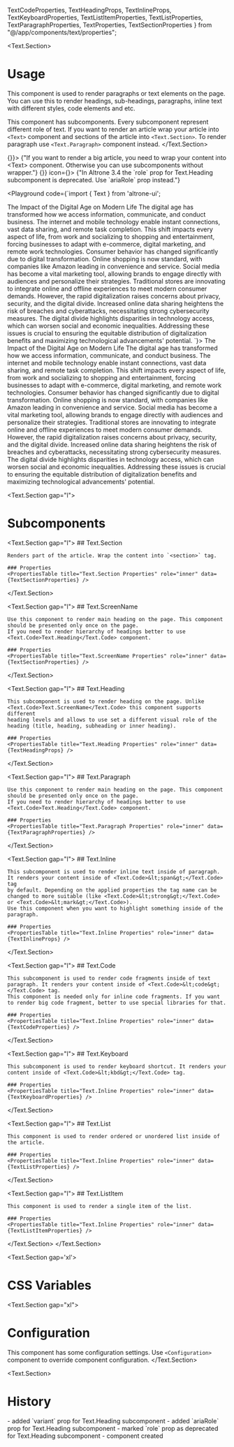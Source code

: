   TextCodeProperties, TextHeadingProps, TextInlineProps,
  TextKeyboardProperties,
  TextListItemProperties,
  TextListProperties, TextParagraphProperties,
  TextProperties,
  TextSectionProperties
} from "@/app/components/text/properties";

<BluePrint title="Text" description="This component is used to render text" group="Typography" version={30} />

<Text.Section>
  # Usage

  This component is used to render paragraphs or text elements on the page. You can use this to render headings, sub-headings, paragraphs, inline text with different styles, code elements and etc.

  This component has subcomponents. Every subcomponent represent different role of text. If you want to render
  an article wrap your article into `<Text>` component and sections of the article
  into `<Text.Section>`. To render paragraph use `<Text.Paragraph>` component instead.
</Text.Section>

<Flex gap="m" direction="vertical">
  <Message severity="primary" header="Best practices." onClose={() => {}}>
    {"If you want to render a big article, you need to wrap your content into &lt;Text&gt; component. Otherwise you can use subcomponents without <Text> wrapper."}
  </Message>
  <Message severity="danger" compact header="Upgrade your code." onClose={() => {}} icon={<Icon name="face" />}>
    {"In Altrone 3.4 the `role` prop for Text.Heading subcomponent is deprecated. Use `ariaRole` prop instead."}
  </Message>
</Flex>

  <Playground code={`import { Text } from 'altrone-ui';

  <Text>
    <Text.Heading role="heading">The Impact of the Digital Age on Modern Life</Text.Heading>
    <Text.Paragraph>
      The digital age has transformed how we <Text.Inline highlighted>access information</Text.Inline>, <Text.Inline highlighted>communicate</Text.Inline>, and <Text.Inline highlighted>conduct business</Text.Inline>. The internet and mobile technology enable instant connections, vast data sharing, and remote task completion. This shift impacts every aspect of life, from work and socializing to shopping and entertainment, forcing businesses to adapt with e-commerce, digital marketing, and remote work technologies.
    </Text.Paragraph>
    <Text.Paragraph>
      Consumer behavior has changed significantly due to digital transformation. Online shopping is now standard, with companies like Amazon leading in convenience and service. Social media has become a vital marketing tool, allowing brands to engage directly with audiences and personalize their strategies. Traditional stores are innovating to integrate online and offline experiences to meet modern consumer demands.
    </Text.Paragraph>
    <Text.Paragraph>
      However, the rapid digitalization raises concerns about privacy, security, and the digital divide. Increased online data sharing heightens the risk of breaches and cyberattacks, necessitating strong cybersecurity measures. The digital divide highlights disparities in technology access, which can worsen social and economic inequalities. Addressing these issues is crucial to ensuring the equitable distribution of digitalization benefits and maximizing technological advancements' potential.
    </Text.Paragraph>
  </Text>
`}>
    <Text>
      <Text.Heading role="heading">The Impact of the Digital Age on Modern Life</Text.Heading>
      <Text.Paragraph>
        The digital age has transformed how we <Text.Inline highlighted>access information</Text.Inline>, <Text.Inline highlighted>communicate</Text.Inline>, and <Text.Inline highlighted>conduct business</Text.Inline>. The internet and mobile technology enable instant connections, vast data sharing, and remote task completion. This shift impacts every aspect of life, from work and socializing to shopping and entertainment, forcing businesses to adapt with e-commerce, digital marketing, and remote work technologies.
      </Text.Paragraph>
      <Text.Paragraph>
        Consumer behavior has changed significantly due to digital transformation. Online shopping is now standard, with companies like Amazon leading in convenience and service. Social media has become a vital marketing tool, allowing brands to engage directly with audiences and personalize their strategies. Traditional stores are innovating to integrate online and offline experiences to meet modern consumer demands.
      </Text.Paragraph>
      <Text.Paragraph>
        However, the rapid digitalization raises concerns about privacy, security, and the digital divide. Increased online data sharing heightens the risk of breaches and cyberattacks, necessitating strong cybersecurity measures. The digital divide highlights disparities in technology access, which can worsen social and economic inequalities. Addressing these issues is crucial to ensuring the equitable distribution of digitalization benefits and maximizing technological advancements' potential.
      </Text.Paragraph>
    </Text>
</Playground>

<PropertiesTable data={TextProperties} />


<Text.Section gap="l">
  # Subcomponents

  <Text.Section gap="l">
    ## Text.Section

    Renders part of the article. Wrap the content into `<section>` tag.

    ### Properties
    <PropertiesTable title="Text.Section Properties" role="inner" data={TextSectionProperties} />
  </Text.Section>

  <Text.Section gap="l">
    ## Text.ScreenName

    Use this component to render main heading on the page. This component should be presented only once on the page.
    If you need to render hierarchy of headings better to use <Text.Code>Text.Heading</Text.Code> component.

    ### Properties
    <PropertiesTable title="Text.ScreenName Properties" role="inner" data={TextSectionProperties} />
  </Text.Section>

  <Text.Section gap="l">
    ## Text.Heading

    This subcomponent is used to render heading on the page. Unlike <Text.Code>Text.ScreenName</Text.Code> this component supports different
    heading levels and allows to use set a different visual role of the heading (title, heading, subheading or inner heading).

    ### Properties
    <PropertiesTable title="Text.Heading Properties" role="inner" data={TextHeadingProps} />
  </Text.Section>

  <Text.Section gap="l">
    ## Text.Paragraph

    Use this component to render main heading on the page. This component should be presented only once on the page.
    If you need to render hierarchy of headings better to use <Text.Code>Text.Heading</Text.Code> component.

    ### Properties
    <PropertiesTable title="Text.Paragraph Properties" role="inner" data={TextParagraphProperties} />
  </Text.Section>

  <Text.Section gap="l">
    ## Text.Inline

    This subcomponent is used to render inline text inside of paragraph. It renders your content inside of <Text.Code>&lt;span&gt;</Text.Code> tag
    by default. Depending on the applied properties the tag name can be changed to more suitable (like <Text.Code>&lt;strong&gt;</Text.Code> or <Text.Code>&lt;mark&gt;</Text.Code>).
    Use this component when you want to highlight something inside of the paragraph.

    ### Properties
    <PropertiesTable title="Text.Inline Properties" role="inner" data={TextInlineProps} />
  </Text.Section>

  <Text.Section gap="l">
    ## Text.Code

    This subcomponent is used to render code fragments inside of text paragraph. It renders your content inside of <Text.Code>&lt;code&gt;</Text.Code> tag.
    This component is needed only for inline code fragments. If you want to render big code fragment, better to use special libraries for that.

    ### Properties
    <PropertiesTable title="Text.Inline Properties" role="inner" data={TextCodeProperties} />
  </Text.Section>

  <Text.Section gap="l">
    ## Text.Keyboard

    This subcomponent is used to render keyboard shortcut. It renders your content inside of <Text.Code>&lt;kbd&gt;</Text.Code> tag.

    ### Properties
    <PropertiesTable title="Text.Inline Properties" role="inner" data={TextKeyboardProperties} />
  </Text.Section>

  <Text.Section gap="l">
    ## Text.List

    This component is used to render ordered or unordered list inside of the article.

    ### Properties
    <PropertiesTable title="Text.Inline Properties" role="inner" data={TextListProperties} />
  </Text.Section>

  <Text.Section gap="l">
    ## Text.ListItem

    This component is used to render a single item of the list.

    ### Properties
    <PropertiesTable title="Text.Inline Properties" role="inner" data={TextListItemProperties} />
  </Text.Section>
</Text.Section>

<Text.Section gap='xl'>
  # CSS Variables
  <CSSVariablesList data={TextCSSVariables} />
</Text.Section>

<Text.Section gap="xl">
  # Configuration
  This component has some configuration settings. Use `<Configuration>` component to override component configuration.
  <ConfigTable filter="text." />
</Text.Section>

<Text.Section>
  # History
  <HistoryItem version="3.1">
    - added `variant` prop for Text.Heading subcomponent
    - added `ariaRole` prop for Text.Heading subcomponent
    - marked `role` prop as deprecated for Text.Heading subcomponent
  </HistoryItem>
  <HistoryItem version="3.0">
    - component created
  </HistoryItem>
</Text.Section>
